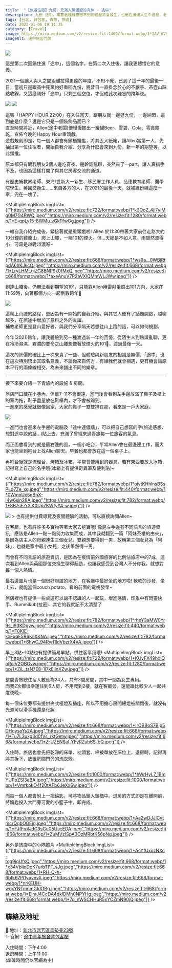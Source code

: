 ```yaml
---
title:  "【旅遊住宿】九份，充滿人情溫度的青旅 - 途中"
description: 九份 途中，寓意著種種意想不到的經歷將會發生，也是在漫漫人生中過程，老闆的人情味讓我們再度投宿度過2021的最後一天
tags: [台北, 背包客, 青旅, 旅遊]
date: 2022-01-06 19:11:35
category: [Travel]
image: https://miro.medium.com/v2/resize:fit:1400/format:webp/1*2AV_KV9jps91lSEDdJB2nw.jpeg
imageAlt: 途中旅店門牌
---
```


<img class="post-img" src="https://miro.medium.com/v2/resize:fit:1400/format:webp/1*2AV_KV9jps91lSEDdJB2nw.jpeg" />

這是第二次回鍋住進「途中」，這個名字，在第二次入住後，讓我更體悟它的意義。

2021一個讓人與人之間距離拉得更遠的年度，不知不覺，已到了這一年的最後一日，當初只是跟高中死黨約好重回九份，將昔日一直掛念於心的不厭亭、茶壺山踩點收錄，又這麼剛好「途中」只剩三個空位，才促成此次難忘的跨年夜。

<img class="post-img" src="https://miro.medium.com/v2/resize:fit:1400/format:webp/1*LqhUuZI-_vtIRqpJdHZMKw.jpeg" />


<img class="post-img" src="https://miro.medium.com/v2/resize:fit:926/format:webp/1*tOPu6e8IleufQydAMkUidg.jpeg" />

這張「HAPPY HOUR 22:00」在入住當天，跟朋友就一邊逛九份，一邊納悶，這到底是什麼？還是它只是一個裝飾品而已？<br/>
直至時間將近，Allen(途中老闆)便慢慢擺出一罐罐Beer、雪碧、Cola、零食餅乾，宣佈今晚的Happy Hour重頭戲。<br/>
遊戲規則即是，每一個人都會有鎖櫃鑰匙，將其丟入紙箱，讓Allen當第一人，先抽出第一位住宿者，開始自我介紹、分享為什麼會來到九份，新一年的期望等，以此類推。


原本都只有跟我朋友3個人邊吃宵夜、邊幹話亂聊，突然來了一part，讓人真措手不及，也因為這樣打開了與其它房客交流的通道。

有歷史補教界老師、東海/世新大一新生、移民署工作人員、品德教育老師、醫學院學生、英國交換生……來自各方的人，在2021的最後一天，就被緣份線這麼一牽，兜在一塊了。

<MultipleImgBlock imgList={["https://miro.medium.com/v2/resize:fit:722/format:webp/1*k3QoZ_4ji7ylMg0M7G4RWQ.jpeg","https://miro.medium.com/v2/resize:fit:1280/format:webp/1*E-qpLy15-8WMu_vGkTfwGg.jpeg"]} />

一輪自我介紹完成後，緊接著就是重頭戲啦!
Allen 於11:30帶著大家前往走路大約10分鐘的雞籠山，爬上山腰，一睹101的煙火。但…天總是不如人意，雨雖然漂得小，可霧是越晚越濃呀~

<MultipleImgBlock imgList={["https://miro.medium.com/v2/resize:fit:668/format:webp/1*ws9a__0WBjRtpdA6hKJkcQ.jpeg","https://miro.medium.com/v2/resize:fit:668/format:webp/1*LryLHMLgjZG8BNP9k0fMxQ.jpeg","https://miro.medium.com/v2/resize:fit:668/format:webp/1*axeAnuV7P2aVXlQMmWLJWw.jpeg"]} />

到達山腰後，仍無法看到期望的101，只能靠Allen用雷射筆照出101方向，大家在11:59時，向著那個方向一起倒數跨年🤣

<img class="post-img" src="https://miro.medium.com/v2/resize:fit:1400/format:webp/1*3MJCBptF28COUlKYN9c2nQ.jpeg" />

這爬上山腰的路程，更因為有一開始的自我介紹，與其它人便有了話題開啟，越聊越多，在旅途中增加了意料之外的友誼。<br/>
補教老師更是登山愛好者，與我們分享隔天若想往山上跑的話，可以如何規劃。

今年(2021)跨年，讓我體驗到另一種渡過新一年的回憶，從陌生人到熟識亂聊，更在冷冷濕濕，霧濃的要命之山腰想像著放煙火的101🤣，渡過最後一天。

這次的房價的確比上一次來貴了一些，但體驗與新朋友的相識是無價，「途中」也在這次特別悟出其取名意義，不論你來自何方，有緣我們就會相遇，更有機會讓原本平行的兩條線相交，為未來譜出不同的樂章。

---
接下來要介紹一下青旅內的設施 & 房間。

旅店門口藏在小巷內，但離7–11不會很遠，進門後會看到左手邊放滿了鞋子及櫃上的室內拖，鞋子盡量放在鞋櫃內，才不會被踢到。<br/>
一進來的感覺就很像回家，大家的鞋子一雙雙排在那，看來是一戶大家庭。

<img class="post-img" src="https://miro.medium.com/v2/resize:fit:1400/format:webp/1*_aqc7h6vhosIx2fhxf8JJQ.jpeg" /><br/>

一進門也會迎來左手邊的電腦及「途中連儂牆」，可以把自己想寫的字(旅途感想、想對途中說的話…)貼上去，充滿了曾經來過青旅每一位旅客的氣息。

而正面會看到的就是最右邊的圖，一個小吧台，平常Allen會在最邊邊工作，而大家也能坐到吧台上找Allen聊天。早餐也都會放在這一個桌子上。

再吧台後就是流理台、烤箱及冰箱，平常會使用到的器具。若有東西要放入冰箱，記得寫上自己的名字哦(冰箱上有提供奇異筆及便利貼)~

<MultipleImgBlock imgList={["https://miro.medium.com/v2/resize:fit:782/format:webp/1*oivtKHhlnsBSsPLd7Ze_xg.jpeg","https://miro.medium.com/v2/resize:fit:440/format:webp/1*0WmoUx5qBnX-i4w6sin28A.jpeg","https://miro.medium.com/v2/resize:fit:782/format:webp/1*8B7sEZr3iK0Up7KWfyY4-w.jpeg"]} />

<img class="post-img" src="https://miro.medium.com/v2/resize:fit:1400/format:webp/1*VZxh-hVRaS_mZflWTo2Aog.jpeg" />
> 也有提供付費導覽及夜間體驗的活動，可以直接詢問Allen~

在客廳，也有許許多多寶物等著大家去挖寶哦! 像是左手邊有不同語言的旅遊資訊，應該是Allen一點一點努力收集而成，其中我就翻到一篇「阿妹茶樓的由來」，是因為店主人的母親連生三個女兒，雙親想要得到一男，故稱第三個女兒為「阿妹」，也就是家中最小女兒，之後果然得一男。

而會有不同言語的旅遊資訊，是因為在疫情前外國旅客的比例佔旅店中的7成，這次看到Allen與英國那位交換生聊得起勁，也讓我感受到台灣人不分你我，就想對每一個人熱情。

最右邊圖片也是一個很好聯誼的地方，在客廳中最好坐的地方啦! 軟軟的沙發，坐上去，就能當個couch potato，看的前面的電視發呆~

旅店裡也有提供一些桌遊可以讓不認識的人一起玩，增進感情，印象中有閃靈快手、Rummikub(拉密)…其它的我就記不太清楚了


<MultipleImgBlock imgList={["https://miro.medium.com/v2/resize:fit:782/format:webp/1*rhnY3aMW0Yr9s_i93KDgyw.jpeg","https://miro.medium.com/v2/resize:fit:440/format:webp/1*F0KlE-kxFuqE5R6KilXKNA.jpeg","https://miro.medium.com/v2/resize:fit:782/format:webp/1*6hwC_94Ryrl1ldVbzrX4VA.jpeg"]} />


早上8點~10點也有提供簡易早點，供住客享用哦!
<MultipleImgBlock imgList={["https://miro.medium.com/v2/resize:fit:722/format:webp/1*KUyFX49hoiQoRoiV2OBGvw.jpeg","https://miro.medium.com/v2/resize:fit:1280/format:webp/1*ZiL_tzN7E8-1l7kEiinXZw.jpeg"]} />

整間青旅總住宿人數應為24人，共有3間房間，其中一間為女生專用。<br/>
而我2次都很幸運住到6人房，不用爬到2樓，就在客廳旁，還能跟比較少人一起共度夜晚~

每一個床位旁都有提供夾式檯燈及插座，所以不用擔心房間總燈被關閉後，就沒有光源可以滑手機還是化妝

<MultipleImgBlock imgList={["https://miro.medium.com/v2/resize:fit:668/format:webp/1*IrOBBoS7Bjp5DHqysoYs2A.jpeg","https://miro.medium.com/v2/resize:fit:668/format:webp/1*Tu7L3uxg3d0fVs_rktGetw.jpeg","https://miro.medium.com/v2/resize:fit:668/format:webp/1*Z-UZENSal-YFyRZub6S-bQ.jpeg"]} />

入住時，旅店也會先把乾淨的床單、枕頭套、棉被單放在床位上，退房時，記得再將其拆下，放置房間門旁的洗衣籃。

<MultipleImgBlock imgList={["https://miro.medium.com/v2/resize:fit:1000/format:webp/1*hWrHyL7_1BmYUPoZSI3aBA.jpeg","https://miro.medium.com/v2/resize:fit:1000/format:webp/1*VmrkpkO4f20tAFb6JeXxSw.jpeg"]} />

而每一個人都會附上一把錀匙，可將物品鎖入鎖櫃中。退房的方式即是在離開前，將鑰匙投入大門旁可愛的小籃子中，即完成。

<MultipleImgBlock imgList={["https://miro.medium.com/v2/resize:fit:668/format:webp/1*Aa2wDJJlCvtmcrQqbOGEig.jpeg","https://miro.medium.com/v2/resize:fit:668/format:webp/1*FJfFrolJdC3sGu05UscEDA.jpeg","https://miro.medium.com/v2/resize:fit:668/format:webp/1*ZuMVzISpA3OzMRbtK56pNg.jpeg"]} />

另外是旅店中的小隅照片
<MultipleImgBlock imgList={["https://miro.medium.com/v2/resize:fit:668/format:webp/1*AcYfUxozNXc-tog9iqUfsQ.jpeg","https://miro.medium.com/v2/resize:fit:668/format:webp/1*x34VblioDpK7urbTPT_sJg.jpeg","https://miro.medium.com/v2/resize:fit:668/format:webp/1*RH-Q-n-6btk67PI1yuvnvA.jpeg","https://miro.medium.com/v2/resize:fit:668/format:webp/1*nrKEUH-woxYNTmnmGIdOBg.jpeg","https://miro.medium.com/v2/resize:fit:668/format:webp/1*ElmJ4CcDA4dklDMh0NPYHg.jpeg","https://miro.medium.com/v2/resize:fit:668/format:webp/1*7q_nWSCHHuR5xYCZmN90jQ.jpeg"]} />

## 聯絡及地址
📍 地址：[新北市瑞芳區烏勢巷23號](https://maps.app.goo.gl/mq6DshcMr9YEYaWn6)<br/>
✨ 官網：[途中青年旅舍背包客棧](https://www.onmywayhostel.com/)

入住時間：下午4:00<br/>
退房時間：上午11:00<br/>
(準確時間仍以官網為主)

